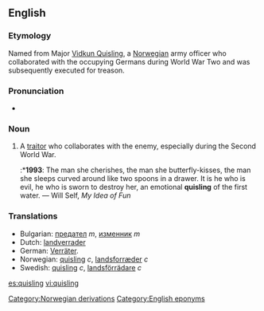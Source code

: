 ==English==

===Etymology===
Named from Major [[w:Vidkun Quisling|Vidkun Quisling]], a [[Norwegian]] army officer who collaborated with the occupying Germans during World War Two and was subsequently executed for treason.

===Pronunciation===
* {{IPA|/'kwɪzlɪŋ/}}

===Noun===
{{en-noun}}

# A [[traitor]] who collaborates with the enemy, especially during the Second World War.
#:*'''1993''': The man she cherishes, the man she butterfly-kisses, the man she sleeps curved around like two spoons in a drawer.  It is he who is evil, he who is sworn to destroy her, an emotional '''quisling''' of the first water. — Will Self, ''My Idea of Fun''

===Translations===
*Bulgarian: [[предател]] ''m'', [[изменник]] ''m''
*Dutch: [[landverrader]]
*German: [[Verräter]].
*Norwegian: [[quisling]] ''c'', [[landsforræder]] ''c''
*Swedish: [[quisling]] ''c'', [[landsförrädare]] ''c''

[[Category:Norwegian derivations]]
[[Category:English eponyms]]

[[es:quisling]]
[[vi:quisling]]